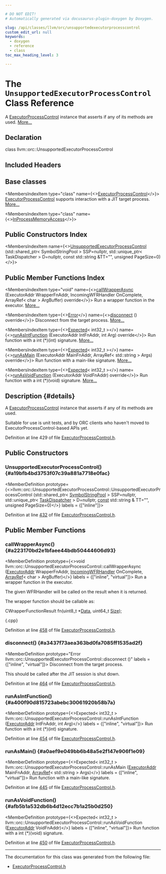 ```yaml
---

# DO NOT EDIT!
# Automatically generated via docusaurus-plugin-doxygen by Doxygen.

slug: /api/classes/llvm/orc/unsupportedexecutorprocesscontrol
custom_edit_url: null
keywords:
  - doxygen
  - reference
  - class
toc_max_heading_level: 3

---
```





# The `UnsupportedExecutorProcessControl` Class Reference

<DoxygenPage pluginConfig={pluginConfig}>

A <a href="/docs/api/classes/llvm/orc/executorprocesscontrol">ExecutorProcessControl</a> instance that asserts if any of its methods are used. <a href="#details">More...</a>

## Declaration

<CodeBlock>class llvm::orc::UnsupportedExecutorProcessControl</CodeBlock>

## Included Headers

<IncludesList>
<IncludesListItem
  filePath="llvm/ExecutionEngine/Orc/ExecutorProcessControl.h"
  permalink="/docs/api/files/include/include/llvm/include/llvm/executionengine/include/llvm/executionengine/orc/executorprocesscontrol-h"
  isLocal="true" />
</IncludesList>

## Base classes

<MembersIndex>

<MembersIndexItem
  type="class"
  name={<><a href="/docs/api/classes/llvm/orc/executorprocesscontrol">ExecutorProcessControl</a></>}>
<a href="/docs/api/classes/llvm/orc/executorprocesscontrol">ExecutorProcessControl</a> supports interaction with a JIT target process. <a href="/docs/api/classes/llvm/orc/executorprocesscontrol/#details">More...</a>
</MembersIndexItem>

<MembersIndexItem
  type="class"
  name={<><a href="/docs/api/classes/llvm/orc/inprocessmemoryaccess">InProcessMemoryAccess</a></>}>
</MembersIndexItem>

</MembersIndex>

## Public Constructors Index

<MembersIndex>

<MembersIndexItem
  name={<><a href="#a19bfb4bd3753f07c39a881a7718e0fac">UnsupportedExecutorProcessControl</a> (std::shared&#95;ptr&lt; SymbolStringPool &gt; SSP=nullptr, std::unique&#95;ptr&lt; TaskDispatcher &gt; D=nullptr, const std::string &amp;TT=&quot;&quot;, unsigned PageSize=0)</>}>
</MembersIndexItem>

</MembersIndex>

## Public Member Functions Index

<MembersIndex>

<MembersIndexItem
  type="void"
  name={<><a href="#a223170bd2e1bfaee44bdb50444606d93">callWrapperAsync</a> (ExecutorAddr WrapperFnAddr, IncomingWFRHandler OnComplete, ArrayRef&lt; char &gt; ArgBuffer) override</>}>
Run a wrapper function in the executor. <a href="#a223170bd2e1bfaee44bdb50444606d93">More...</a>
</MembersIndexItem>

<MembersIndexItem
  type={<><a href="/docs/api/classes/llvm/error">Error</a></>}
  name={<><a href="#a3437f73aea363bd0fa7085ff1535ad2f">disconnect</a> () override</>}>
Disconnect from the target process. <a href="#a3437f73aea363bd0fa7085ff1535ad2f">More...</a>
</MembersIndexItem>

<MembersIndexItem
  type={<><a href="/docs/api/classes/llvm/expected">Expected</a>&lt; int32&#95;t &gt;</>}
  name={<><a href="#a400f90d815723abebc30061920b58b7a">runAsIntFunction</a> (ExecutorAddr IntFnAddr, int Arg) override</>}>
Run function with a int (&#42;)(int) signature. <a href="#a400f90d815723abebc30061920b58b7a">More...</a>
</MembersIndexItem>

<MembersIndexItem
  type={<><a href="/docs/api/classes/llvm/expected">Expected</a>&lt; int32&#95;t &gt;</>}
  name={<><a href="#a0aef9e049bb6b48a5e2f147e906f1e09">runAsMain</a> (ExecutorAddr MainFnAddr, ArrayRef&lt; std::string &gt; Args) override</>}>
Run function with a main-like signature. <a href="#a0aef9e049bb6b48a5e2f147e906f1e09">More...</a>
</MembersIndexItem>

<MembersIndexItem
  type={<><a href="/docs/api/classes/llvm/expected">Expected</a>&lt; int32&#95;t &gt;</>}
  name={<><a href="#afb5b1a532db6b4d12ecc7b1a25b0d250">runAsVoidFunction</a> (ExecutorAddr VoidFnAddr) override</>}>
Run function with a int (&#42;)(void) signature. <a href="#afb5b1a532db6b4d12ecc7b1a25b0d250">More...</a>
</MembersIndexItem>

</MembersIndex>

## Description {#details}

A <a href="/docs/api/classes/llvm/orc/executorprocesscontrol">ExecutorProcessControl</a> instance that asserts if any of its methods are used.

Suitable for use is unit tests, and by ORC clients who haven&#39;t moved to ExecutorProcessControl-based APIs yet.

Definition at line 429 of file <a href="/docs/api/files/include/include/llvm/include/llvm/executionengine/include/llvm/executionengine/orc/executorprocesscontrol-h">ExecutorProcessControl.h</a>.

<SectionDefinition>

## Public Constructors

### UnsupportedExecutorProcessControl() {#a19bfb4bd3753f07c39a881a7718e0fac}

<MemberDefinition
  prototype={<>llvm::orc::UnsupportedExecutorProcessControl::UnsupportedExecutorProcessControl (std::shared&#95;ptr&lt; <a href="/docs/api/classes/llvm/orc/symbolstringpool">SymbolStringPool</a> &gt; SSP=nullptr, std::unique&#95;ptr&lt; <a href="/docs/api/classes/llvm/orc/taskdispatcher">TaskDispatcher</a> &gt; D=nullptr, <a href="/docs/api/files/lib/lib/target/lib/target/aarch64/aarch64promoteconstant-cpp/#a90f8350fecae261c25be85d38b451bff">const</a> std::string &amp; TT=&quot;&quot;, unsigned PageSize=0)</>}
  labels = {["inline"]}>

Definition at line <a href="/docs/api/files/include/include/llvm/include/llvm/executionengine/include/llvm/executionengine/orc/executorprocesscontrol-h/#l00432">432</a> of file <a href="/docs/api/files/include/include/llvm/include/llvm/executionengine/include/llvm/executionengine/orc/executorprocesscontrol-h">ExecutorProcessControl.h</a>.
</MemberDefinition>

</SectionDefinition>

<SectionDefinition>

## Public Member Functions

### callWrapperAsync() {#a223170bd2e1bfaee44bdb50444606d93}

<MemberDefinition
  prototype={<>void llvm::orc::UnsupportedExecutorProcessControl::callWrapperAsync (<a href="/docs/api/classes/llvm/orc/executoraddr">ExecutorAddr</a> WrapperFnAddr, <a href="/docs/api/classes/llvm/orc/executorprocesscontrol/incomingwfrhandler">IncomingWFRHandler</a> OnComplete, <a href="/docs/api/classes/llvm/arrayref">ArrayRef</a>&lt; char &gt; ArgBuffer)</>}
  labels = {["inline", "virtual"]}>
Run a wrapper function in the executor.

The given WFRHandler will be called on the result when it is returned.

The wrapper function should be callable as:


<ProgramListing extension="cpp">

<CodeLine><Highlight kind="normal">CWrapperFunctionResult fn(uint8&#95;t &#42;<a href="/docs/api/namespaces/llvm/#aa20539e89704d20b98b97e9c3feac934">Data</a>, uint64&#95;t <a href="/docs/api/files/lib/lib/analysis/inlineorder-cpp/#a7ee6f0cb51c3b9056199e9a0001fe8c3a6f6cb72d544962fa333e2e34ce64f719">Size</a>);</Highlight></CodeLine>

</ProgramListing>
&#123;.cpp&#125;

Definition at line <a href="/docs/api/files/include/include/llvm/include/llvm/executionengine/include/llvm/executionengine/orc/executorprocesscontrol-h/#l00458">458</a> of file <a href="/docs/api/files/include/include/llvm/include/llvm/executionengine/include/llvm/executionengine/orc/executorprocesscontrol-h">ExecutorProcessControl.h</a>.
</MemberDefinition>

### disconnect() {#a3437f73aea363bd0fa7085ff1535ad2f}

<MemberDefinition
  prototype="Error llvm::orc::UnsupportedExecutorProcessControl::disconnect ()"
  labels = {["inline", "virtual"]}>
Disconnect from the target process.

This should be called after the JIT session is shut down.

Definition at line <a href="/docs/api/files/include/include/llvm/include/llvm/executionengine/include/llvm/executionengine/orc/executorprocesscontrol-h/#l00464">464</a> of file <a href="/docs/api/files/include/include/llvm/include/llvm/executionengine/include/llvm/executionengine/orc/executorprocesscontrol-h">ExecutorProcessControl.h</a>.
</MemberDefinition>

### runAsIntFunction() {#a400f90d815723abebc30061920b58b7a}

<MemberDefinition
  prototype={<>Expected&lt; int32&#95;t &gt; llvm::orc::UnsupportedExecutorProcessControl::runAsIntFunction (<a href="/docs/api/classes/llvm/orc/executoraddr">ExecutorAddr</a> IntFnAddr, int Arg)</>}
  labels = {["inline", "virtual"]}>
Run function with a int (&#42;)(int) signature.

Definition at line <a href="/docs/api/files/include/include/llvm/include/llvm/executionengine/include/llvm/executionengine/orc/executorprocesscontrol-h/#l00454">454</a> of file <a href="/docs/api/files/include/include/llvm/include/llvm/executionengine/include/llvm/executionengine/orc/executorprocesscontrol-h">ExecutorProcessControl.h</a>.
</MemberDefinition>

### runAsMain() {#a0aef9e049bb6b48a5e2f147e906f1e09}

<MemberDefinition
  prototype={<>Expected&lt; int32&#95;t &gt; llvm::orc::UnsupportedExecutorProcessControl::runAsMain (<a href="/docs/api/classes/llvm/orc/executoraddr">ExecutorAddr</a> MainFnAddr, <a href="/docs/api/classes/llvm/arrayref">ArrayRef</a>&lt; std::string &gt; Args)</>}
  labels = {["inline", "virtual"]}>
Run function with a main-like signature.

Definition at line <a href="/docs/api/files/include/include/llvm/include/llvm/executionengine/include/llvm/executionengine/orc/executorprocesscontrol-h/#l00445">445</a> of file <a href="/docs/api/files/include/include/llvm/include/llvm/executionengine/include/llvm/executionengine/orc/executorprocesscontrol-h">ExecutorProcessControl.h</a>.
</MemberDefinition>

### runAsVoidFunction() {#afb5b1a532db6b4d12ecc7b1a25b0d250}

<MemberDefinition
  prototype={<>Expected&lt; int32&#95;t &gt; llvm::orc::UnsupportedExecutorProcessControl::runAsVoidFunction (<a href="/docs/api/classes/llvm/orc/executoraddr">ExecutorAddr</a> VoidFnAddr)</>}
  labels = {["inline", "virtual"]}>
Run function with a int (&#42;)(void) signature.

Definition at line <a href="/docs/api/files/include/include/llvm/include/llvm/executionengine/include/llvm/executionengine/orc/executorprocesscontrol-h/#l00450">450</a> of file <a href="/docs/api/files/include/include/llvm/include/llvm/executionengine/include/llvm/executionengine/orc/executorprocesscontrol-h">ExecutorProcessControl.h</a>.
</MemberDefinition>

</SectionDefinition>

<hr/>

The documentation for this class was generated from the following file:

<ul>
<li><a href="/docs/api/files/include/include/llvm/include/llvm/executionengine/include/llvm/executionengine/orc/executorprocesscontrol-h">ExecutorProcessControl.h</a></li>
</ul>

</DoxygenPage>
